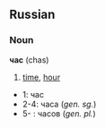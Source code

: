==Russian==
===Noun===
'''час''' (chas)

# [[time]], [[hour]]

*1: час
*2-4: часа (''gen. sg.'')
*5- : часов (''gen. pl.'')